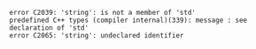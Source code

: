 ```log
error C2039: 'string': is not a member of 'std'
predefined C++ types (compiler internal)(339): message : see declaration of 'std'
error C2065: 'string': undeclared identifier 
```